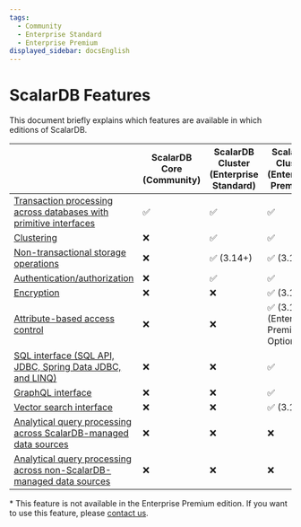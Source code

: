 ```yaml
---
tags:
  - Community
  - Enterprise Standard
  - Enterprise Premium
displayed_sidebar: docsEnglish
---
```


# ScalarDB Features

This document briefly explains which features are available in which editions of ScalarDB.

|                                                                                                                                     | ScalarDB Core (Community) | ScalarDB Cluster (Enterprise Standard) | ScalarDB Cluster (Enterprise Premium)   | ScalarDB Analytics (Enterprise) |
|-------------------------------------------------------------------------------------------------------------------------------------|---------------------------|----------------------------------------|-----------------------------------------|---------------------------------|
| [Transaction processing across databases with primitive interfaces](getting-started-with-scalardb.mdx)                              | ✅                        | ✅                                     | ✅                                      | ❌                              |
| [Clustering](scalardb-cluster/developer-guide-for-scalardb-cluster-with-java-api.mdx)                                               | ❌                        | ✅                                     | ✅                                      | ❌                              |
| [Non-transactional storage operations](develop-run-non-transactional-operations-overview.mdx)                                       | ❌                        | ✅ (3.14+)                             | ✅ (3.14+)                              | ❌                              |
| [Authentication/authorization](scalardb-cluster/scalardb-auth-with-sql.mdx)                                                         | ❌                        | ✅                                     | ✅                                      | ❌                              |
| [Encryption](scalardb-cluster/encrypt-data-at-rest.mdx)                                                                             | ❌                        | ❌                                     | ✅ (3.14+)                              | ❌                              |
| [Attribute-based access control](scalardb-cluster/authorize-with-abac.mdx)                                                          | ❌                        | ❌                                     | ✅ (3.15+) (Enterprise Premium Option)* | ❌                              |
| [SQL interface (SQL API, JDBC, Spring Data JDBC, and LINQ)](scalardb-sql/index.mdx)                                                 | ❌                        | ❌                                     | ✅                                      | ❌                              |
| [GraphQL interface](scalardb-graphql/index.mdx)                                                                                     | ❌                        | ❌                                     | ✅                                      | ❌                              |
| [Vector search interface](scalardb-cluster/getting-started-with-vector-search.mdx)                                                  | ❌                        | ❌                                     | ✅ (3.15+)                              | ❌                              |
| [Analytical query processing across ScalarDB-managed data sources](scalardb-samples/scalardb-analytics-spark-sample/README.mdx)     | ❌                        | ❌                                     | ❌                                      | ✅ (3.14+)                      |
| [Analytical query processing across non-ScalarDB-managed data sources](scalardb-samples/scalardb-analytics-spark-sample/README.mdx) | ❌                        | ❌                                     | ❌                                      | ✅ (3.15+)                      |

\* This feature is not available in the Enterprise Premium edition. If you want to use this feature, please [contact us](https://www.scalar-labs.com/contact).
